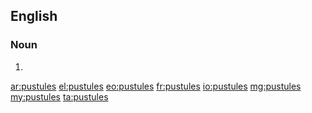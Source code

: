 ==English==

===Noun===
{{head|en|plural}}

# {{plural of|pustule|lang=en}}

[[ar:pustules]]
[[el:pustules]]
[[eo:pustules]]
[[fr:pustules]]
[[io:pustules]]
[[mg:pustules]]
[[my:pustules]]
[[ta:pustules]]